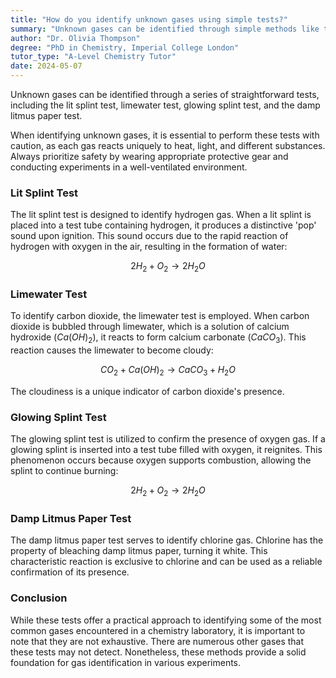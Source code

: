 ```yaml
---
title: "How do you identify unknown gases using simple tests?"
summary: "Unknown gases can be identified through simple methods like the lit splint test, limewater test, and glowing splint test, which reveal specific characteristics of the gases."
author: "Dr. Olivia Thompson"
degree: "PhD in Chemistry, Imperial College London"
tutor_type: "A-Level Chemistry Tutor"
date: 2024-05-07
---
```


Unknown gases can be identified through a series of straightforward tests, including the lit splint test, limewater test, glowing splint test, and the damp litmus paper test. 

When identifying unknown gases, it is essential to perform these tests with caution, as each gas reacts uniquely to heat, light, and different substances. Always prioritize safety by wearing appropriate protective gear and conducting experiments in a well-ventilated environment.

### Lit Splint Test
The lit splint test is designed to identify hydrogen gas. When a lit splint is placed into a test tube containing hydrogen, it produces a distinctive 'pop' sound upon ignition. This sound occurs due to the rapid reaction of hydrogen with oxygen in the air, resulting in the formation of water:

$$ 2H_2 + O_2 \rightarrow 2H_2O $$

### Limewater Test
To identify carbon dioxide, the limewater test is employed. When carbon dioxide is bubbled through limewater, which is a solution of calcium hydroxide ($Ca(OH)_2$), it reacts to form calcium carbonate ($CaCO_3$). This reaction causes the limewater to become cloudy:

$$ CO_2 + Ca(OH)_2 \rightarrow CaCO_3 + H_2O $$

The cloudiness is a unique indicator of carbon dioxide's presence.

### Glowing Splint Test
The glowing splint test is utilized to confirm the presence of oxygen gas. If a glowing splint is inserted into a test tube filled with oxygen, it reignites. This phenomenon occurs because oxygen supports combustion, allowing the splint to continue burning:

$$ 2H_2 + O_2 \rightarrow 2H_2O $$

### Damp Litmus Paper Test
The damp litmus paper test serves to identify chlorine gas. Chlorine has the property of bleaching damp litmus paper, turning it white. This characteristic reaction is exclusive to chlorine and can be used as a reliable confirmation of its presence.

### Conclusion
While these tests offer a practical approach to identifying some of the most common gases encountered in a chemistry laboratory, it is important to note that they are not exhaustive. There are numerous other gases that these tests may not detect. Nonetheless, these methods provide a solid foundation for gas identification in various experiments.
    
